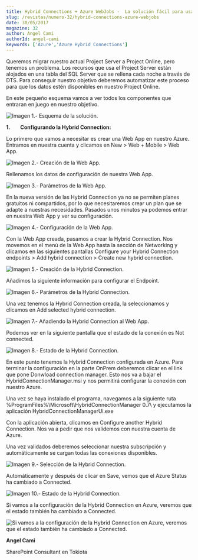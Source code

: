 ```yaml
---
title: Hybrid Connections + Azure WebJobs -  La solución fácil para usar nuestros datos OnPrem en la nube
slug: /revistas/numero-32/hybrid-connections-azure-webjobs
date: 30/05/2017
magazine: 32
author: Angel Cami
authorId: angel-cami
keywords: ['Azure','Azure Hybrid Connections']
---
```



<ArticleHeader frontmatter={props.pageContext.frontmatter} />



Queremos migrar nuestro actual Project Server a Project Online, pero tenemos un problema. Los recursos que usa el Project Server están alojados en una tabla del SQL Server que se rellena cada noche a través de DTS. Para conseguir nuestro objetivo deberemos automatizar este proceso para que los datos estén disponibles en nuestro Project Online.

En este pequeño esquema vamos a ver todos los componentes que entraran en juego en nuestro objetivo.

![Imagen 1.- Esquema de la solución.](../../../images/numero32/hybrid-connections-azure-webjobs/image1.png)



**1.**       **Configurando la Hybrid Connection:**

Lo primero que vamos a necesitar es crear una Web App en nuestro Azure. Entramos en nuestra cuenta y clicamos en New &gt; Web + Mobile &gt; Web App.

![Imagen 2.- Creación de la Web App.](../../../images/numero32/hybrid-connections-azure-webjobs/image2.png)

Rellenamos los datos de configuración de nuestra Web App.

![Imagen 3.- Parámetros de la Web App.](../../../images/numero32/hybrid-connections-azure-webjobs/image3.png)

En la nueva versión de las Hybrid Connection ya no se permiten planes gratuitos ni compartidos, por lo que necesitaremos crear un plan que se adapte a nuestras necesidades. Pasados unos minutos ya podemos entrar en nuestra Web App y ver su configuración.

![Imagen 4.- Configuración de la Web App.](../../../images/numero32/hybrid-connections-azure-webjobs/image4.png)

Con la Web App creada, pasamos a crear la Hybrid Connection. Nos movemos en el menú de la Web App hasta la sección de Networking y clicamos en las siguientes pantallas Configure your Hybrid Connection endpoints &gt; Add hybrid connection &gt; Create new hybrid connection.

![Imagen 5.- Creación de la Hybrid Connection.](../../../images/numero32/hybrid-connections-azure-webjobs/image5.png)

Añadimos la siguiente información para configurar el Endpoint.

![Imagen 6.- Parámetros de la Hybrid Connection.](../../../images/numero32/hybrid-connections-azure-webjobs/image6.png)

Una vez tenemos la Hybrid Connection creada, la seleccionamos y clicamos en Add selected hybrid connection.

![Imagen 7.- Añadiendo la Hybrid Connection al Web App.](../../../images/numero32/hybrid-connections-azure-webjobs/image7.png)

Podemos ver en la siguiente pantalla que el estado de la conexión es Not connected.

![Imagen 8.- Estado de la Hybrid Connection.](../../../images/numero32/hybrid-connections-azure-webjobs/image8.png)

En este punto tenemos la Hybrid Connection configurada en Azure. Para terminar la configuración en la parte OnPrem deberemos clicar en el link que pone Donwload connection manager. Esto nos va a bajar el HybridConnectionManager.msi y nos permitirá configurar la conexión con nuestro Azure.

Una vez se haya instalado el programa, navegamos a la siguiente ruta %ProgramFiles%\Microsoft\HybridConnectionManager 0.7\ y ejecutamos la aplicación HybridConnectionManagerUi.exe

Con la aplicación abierta, clicamos en Configure another Hybrid Connection. Nos va a pedir que nos validemos con nuestra cuenta de Azure.

Una vez validados deberemos seleccionar nuestra subscripción y automáticamente se cargan todas las conexiones disponibles.

![Imagen 9.- Selección de la Hybrid Connection.](../../../images/numero32/hybrid-connections-azure-webjobs/image9.png)

Automáticamente y después de clicar en Save, vemos que el Azure Status ha cambiado a Connected.

![Imagen 10.- Estado de la Hybrid Connection.](../../../images/numero32/hybrid-connections-azure-webjobs/image10.png)

Si vamos a la configuración de la Hybrid Connection en Azure, veremos que el estado también ha cambiado a Connected.

![Si vamos a la configuración de la Hybrid Connection en Azure, veremos que el estado también ha cambiado a Connected.](../../../images/numero32/hybrid-connections-azure-webjobs/image11.png)



**Angel Cami**

SharePoint Consultant en Tokiota

